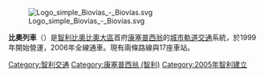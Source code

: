 {{expand|time=2016-07-07T09:35:06+00:00}}
{{unreferenced|time=2016-07-07T09:35:06+00:00}}
{{Infobox Public transit
|name = 比奧列車<br>Biotren
| image     = Logo BT 2015.png
| imagesize = 160px
| website   = http://www.biotren.cl
|locale = {{CHI}}[[康塞普西翁_(智利)|康塞普西翁]]
|transit_type = [[通勤鐵路|通勤鐵路]]
|began_operation = 1999年12月1日
|system_length = 66.6公里
|lines = 2條
|stations = 24個
|image2=UT 440 MC en Hualqui.jpg
|imagesize2=250px
|ridership = 每日16000人次
|operator = Fesur Concepción SA
|map =
}}

[[File:Logo_simple_Biovías_-_Biovías.svg|thumb]]

'''比奧列車'''（{{lang-es|Biotrén}}）是[[智利|智利]][[比奧比奧大區|比奧比奧大區]]首府[[康塞普西翁_(智利)|康塞普西翁]]的[[城市軌道交通|城市軌道交通]]系統，於1999年開始營運，2006年全線通車。現有兩條路線與17座車站。

{{DEFAULTSORT:Biotrén}}
[[Category:智利交通|Category:智利交通]]
[[Category:康塞普西翁_(智利)|Category:康塞普西翁 (智利)]]
[[Category:2005年智利建立|Category:2005年智利建立]]